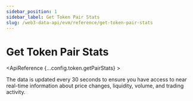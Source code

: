 ```yaml
---
sidebar_position: 1
sidebar_label: Get Token Pair Stats
slug: /web3-data-api/evm/reference/get-token-pair-stats
---
```



# Get Token Pair Stats


<ApiReference {...config.token.getPairStats} >
<Admonition type="info" title="Note">

<p>
The data is updated every 30 seconds to ensure you have access to near real-time information about price changes, liquidity, volume, and trading activity.

</p>
</Admonition>
</ApiReference>
